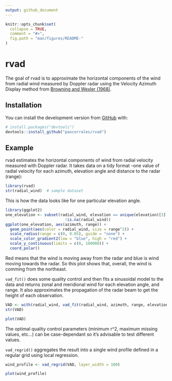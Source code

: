 ```yaml
---
output: github_document
---
```


<!-- README.md is generated from README.Rmd. Please edit that file -->

```r
knitr::opts_chunk$set(
  collapse = TRUE,
  comment = "#>",
  fig.path = "man/figures/README-"
)
```
# rvad

<!-- badges: start -->
<!-- badges: end -->

The goal of rvad is to approximate the horizontal components of the wind from radial wind measured by Doppler radar using the Velocity Azimuth Display method from [Browning and Wexler (1968)](https://journals.ametsoc.org/doi/abs/10.1175/1520-0450%281968%29007%3C0105%3ATDOKPO%3E2.0.CO%3B2).

## Installation

You can install the development version from [GitHub](https://github.com/) with:

<!-- the released version of rvad from [CRAN](https://CRAN.R-project.org) with:

``` r
install.packages("rvad")
```

And --> 

``` r
# install.packages("devtools")
devtools::install_github("paocorrales/rvad")
```

## Example

rvad estimates the horizontal components of wind from radial velocity measured with Doppler radar. It takes data on a tidy format --one value of radial velocity for each azimuth, elevation angle and distance to the radar (range):

```r
library(rvad)
str(radial_wind)  # sample dataset
```

This is how the data looks like for one particular elevation angle.

```r
library(ggplot2)
one_elevation <- subset(radial_wind, elevation == unique(elevation)[3] &
                          !is.na(radial_wind))
ggplot(one_elevation, aes(azimuth, range)) +
  geom_point(aes(color = radial_wind, size = range^2)) +
  scale_radius(range = c(0, 0.05), guide = "none") +
  scale_color_gradient2(low = "blue", high = "red") +
  scale_y_continuous(limits = c(0, 100000)) +
  coord_polar()
```

Red means that the wind is moving away from the radar and blue is wind moving towards the radar. So this plot shows that, overall, the wind is comming from the northeast. 

`vad_fit()` does some quality control and then fits a sinusoidal model to the data and returns zonal and meridional wind for each elevation angle, and range. It also approximates the propagation of the radar beam to get the height of each observation.

```r
VAD <- with(radial_wind, vad_fit(radial_wind, azimuth, range, elevation))
str(VAD)
```


```r
plot(VAD)
```

The optimal quality control parameters (minimum r^2, maximum missing values, etc...) can be case-dependant so it's advisable to test different values.

`vad_regrid()` aggregates the result into a single wind profile defined in a regular grid using local regression.

```r
wind_profile <- vad_regrid(VAD, layer_width = 100)

plot(wind_profile)
```





